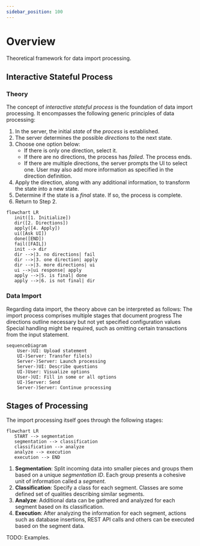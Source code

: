 ```yaml
---
sidebar_position: 100
---
```


# Overview

Theoretical framework for data import processing.

## Interactive Stateful Process

### Theory
The concept of *interactive stateful process* is the foundation of data import processing. It encompasses the following generic principles of data processing:

1. In the server, the initial *state* of the *process* is established.
2. The server determines the possible *directions* to the next state.
3. Choose one option below:
   - If there is only one direction, select it.
   - If there are no directions, the process has *failed*. The process ends.
   - If there are multiple directions, the server prompts the UI to select one.
     User may also add more information as specified in the direction definition.
4. Apply the direction, along with any additional information, to transform the state into a new state.
5. Determine if the state is a *final* state. If so, the process is complete.
6. Return to Step 2.
```mermaid
flowchart LR
   init([1. Initialize])
   dir([2. Directions])
   apply([4. Apply])
   ui([Ask UI])
   done([END])
   fail([FAIL])
   init --> dir
   dir -->|3. no directions| fail
   dir -->|3. one direction| apply
   dir -->|3. more directions| ui
   ui -->|ui response| apply
   apply -->|5. is final| done
   apply -->|6. is not final| dir
```

### Data Import

Regarding data import, the theory above can be interpreted as follows:
The import process comprises multiple stages that document progress
The directions outline necessary but not yet specified configuration values
Special handling might be required, such as omitting certain transactions from the input statement.


```mermaid
sequenceDiagram
    User-)UI: Upload statement
    UI-)Server: Transfer file(s)
    Server-)Server: Launch processing
    Server-)UI: Describe questions
    UI-)User: Visualize options
    User-)UI: Fill in some or all options
    UI-)Server: Send
    Server-)Server: Continue processing
```

## Stages of Processing

The import processing itself goes through the following stages:
```mermaid
flowchart LR
   START --> segmentation
   segmentation --> classification
   classification --> analyze
   analyze --> execution
   execution --> END
```
1. **Segmentation**: Split incoming data into smaller pieces and groups them based on a unique *segmentation ID*.
   Each group presents a cohesive unit of information called a *segment*.
2. **Classification**: Specify a class for each segment. Classes are some defined set of qualities describing
   similar segments.
3. **Analyze**: Additional data can be gathered and analyzed for each segment based on its classification.
4. **Execution**: After analyzing the information for each segment, actions such as database insertions,
   REST API calls and others can be executed based on the segment data.


TODO: Examples.
